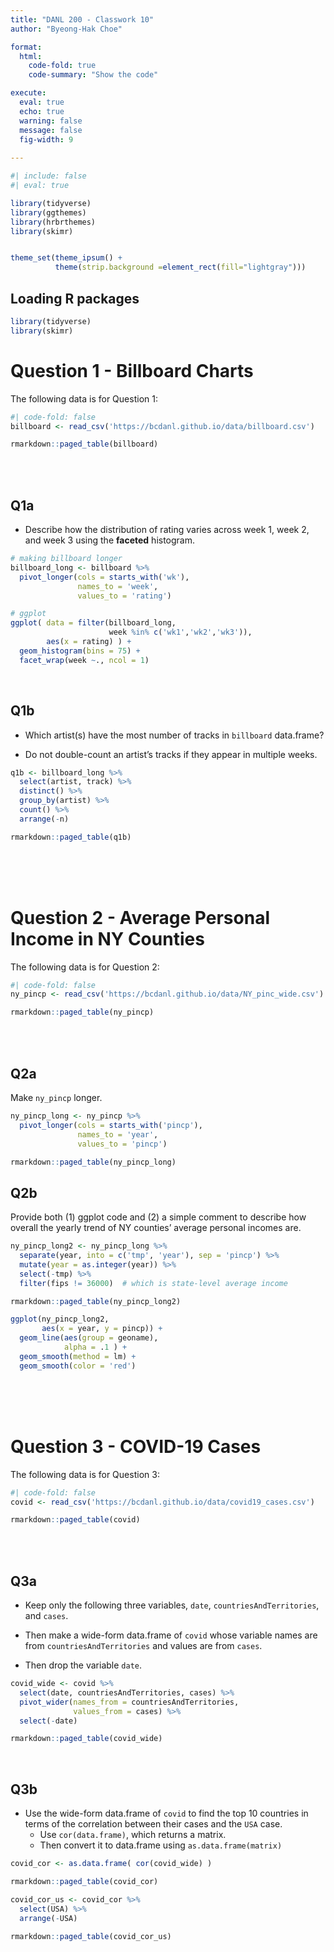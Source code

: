 ```yaml
---
title: "DANL 200 - Classwork 10"
author: "Byeong-Hak Choe"

format: 
  html:
    code-fold: true      
    code-summary: "Show the code"

execute: 
  eval: true
  echo: true
  warning: false
  message: false
  fig-width: 9
  
---
```


```r
#| include: false
#| eval: true

library(tidyverse)
library(ggthemes)
library(hrbrthemes)
library(skimr)


theme_set(theme_ipsum() +
          theme(strip.background =element_rect(fill="lightgray")))


```

## Loading R packages

```r
library(tidyverse)
library(skimr)
```

# Question 1 - Billboard Charts

The following data is for Question 1:

```r
#| code-fold: false
billboard <- read_csv('https://bcdanl.github.io/data/billboard.csv')
```

```r
rmarkdown::paged_table(billboard) 
```

<br><br>


## Q1a

-   Describe how the distribution of rating varies across week 1, week 2, and week 3 using the **faceted** histogram.

```r
# making billboard longer
billboard_long <- billboard %>% 
  pivot_longer(cols = starts_with('wk'),
               names_to = 'week',
               values_to = 'rating')

# ggplot
ggplot( data = filter(billboard_long,
                      week %in% c('wk1','wk2','wk3')),
        aes(x = rating) ) +
  geom_histogram(bins = 75) +
  facet_wrap(week ~., ncol = 1)
```

<br>

## Q1b

-   Which artist(s) have the most number of tracks in `billboard` data.frame?

  - Do not double-count an artist's tracks if they appear in multiple weeks.

```r
q1b <- billboard_long %>% 
  select(artist, track) %>% 
  distinct() %>% 
  group_by(artist) %>% 
  count() %>% 
  arrange(-n)
```


```r
rmarkdown::paged_table(q1b) 
```


<br><br><br>

# Question 2 - Average Personal Income in NY Counties

The following data is for Question 2:

```r
#| code-fold: false
ny_pincp <- read_csv('https://bcdanl.github.io/data/NY_pinc_wide.csv')
```

```r
rmarkdown::paged_table(ny_pincp) 
```

<br><br>


## Q2a
Make `ny_pincp` longer.

```r
ny_pincp_long <- ny_pincp %>% 
  pivot_longer(cols = starts_with('pincp'),
               names_to = 'year',
               values_to = 'pincp')
```


```r
rmarkdown::paged_table(ny_pincp_long) 
```


## Q2b
Provide both (1) ggplot code and (2) a simple comment to describe how overall the yearly trend of NY counties' average personal incomes are.

```r
ny_pincp_long2 <- ny_pincp_long %>% 
  separate(year, into = c('tmp', 'year'), sep = 'pincp') %>% 
  mutate(year = as.integer(year)) %>% 
  select(-tmp) %>% 
  filter(fips != 36000)  # which is state-level average income
```


```r
rmarkdown::paged_table(ny_pincp_long2) 
```


```r
ggplot(ny_pincp_long2,
       aes(x = year, y = pincp)) +
  geom_line(aes(group = geoname),
            alpha = .1 ) +
  geom_smooth(method = lm) +
  geom_smooth(color = 'red')
```

<br><br><br>

# Question 3 - COVID-19 Cases

The following data is for Question 3:

```r
#| code-fold: false
covid <- read_csv('https://bcdanl.github.io/data/covid19_cases.csv')
```

```r
rmarkdown::paged_table(covid) 
```

<br><br>


## Q3a
- Keep only the following three variables, `date`, `countriesAndTerritories`, and `cases`.

- Then make a wide-form data.frame of `covid` whose variable names are from `countriesAndTerritories` and values are from `cases`.

- Then drop the variable `date`.

```r
covid_wide <- covid %>%
  select(date, countriesAndTerritories, cases) %>%
  pivot_wider(names_from = countriesAndTerritories,
              values_from = cases) %>% 
  select(-date)
```

```r
rmarkdown::paged_table(covid_wide) 
```

<br>

## Q3b

- Use the wide-form data.frame of `covid` to find the top 10 countries in terms of the correlation between their cases and the `USA` case. 
  - Use `cor(data.frame)`, which returns a matrix.
  - Then convert it to data.frame using `as.data.frame(matrix)`

```r
covid_cor <- as.data.frame( cor(covid_wide) )  
```


```r
rmarkdown::paged_table(covid_cor) 
```

```r
covid_cor_us <- covid_cor %>% 
  select(USA) %>% 
  arrange(-USA)
```

```r
rmarkdown::paged_table(covid_cor_us) 
```


